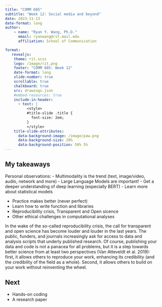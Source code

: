 ```yaml
---
title: "COMM 605"
subtitle: "Week 12: Social media and beyond"
date: 2023-11-13
date-format: long
author: 
    - name: "Ryan Y. Wang, Ph.D."
      email: ryanwang@rit.mail.edu
      affiliation: School of Communication

format:
   revealjs:
    theme: rit.scss
    logo: /image/rit.png
    footer: "COMM 605: Week 12"
    date-format: long
    slide-number: true
    scrollable: true
    chalkboard: true
    src: drawings.json
    #embed-resources: true
    include-in-header:
      - text: |
          <style>
          #title-slide .title {
            font-size: 2em;
          }
          </style>
    title-slide-attributes: 
      data-background-image: /image/paw.png
      data-background-size: 20%
      data-background-position: 50% 5%
---
```


## My takeaways

Personal observations:
- Multimodality is the trend (text, image/video, audio, network and more)
- Large Language Models are important!
- Get a deeper understanding of deep learning (especially BERT)
- Learn more about statistical models


- Practice makes better (never perfect)
- Learn how to write function and libraries
- Reproducibility crisis, Transparent and Open sicence
- Other ethical challenges in computational analyses


::: notes
In the wake of the so-called reproducibility crisis, the call for transparent and open science has become louder and louder in the last years. The public, funders, and journals increasingly ask for access to data and analysis scripts that underly published research. Of course, publishing your data and code is not a panacea for all problems, but it is a step towards better science from at least two perspectives (Van Atteveldt et al. 2019): first, it allows others to reproduce your work, enhancing its credibility (and the credibility of the field as a whole). Second, it allows others to build on your work without reinventing the wheel.

:::

## Next

- Hands-on coding
- A research paper